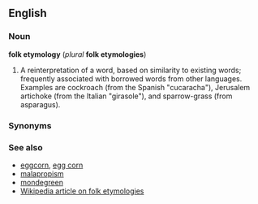 ==English==
===Noun===
'''folk etymology''' (''plural'' '''folk etymologies''')

#A reinterpretation of a word, based on similarity to existing words; frequently associated with borrowed words from other languages. Examples are cockroach (from the Spanish "cucaracha"), Jerusalem artichoke (from the Italian "girasole"), and sparrow-grass (from asparagus).

===Synonyms===

===See also===
*[[eggcorn]], [[egg corn]]
*[[malapropism]]
*[[mondegreen]]
*[[w:Folk etymology|Wikipedia article on folk etymologies]]
